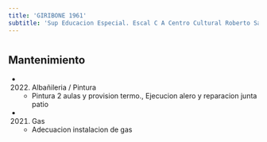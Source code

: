 ```yaml
---
title: 'GIRIBONE 1961'
subtitle: 'Sup Educacion Especial. Escal C A Centro Cultural Roberto Santoro - ESC. PARA JÓVENES Y ADULTOS CON DISCAPACIDAD MENTAL Y FORMACIÓN INTEGRAL N° 18 C M ESTRADA DE CANO'
---
```


#


## Mantenimiento

*  (2022) Albañileria / Pintura 
    + Pintura 2 aulas y provision termo., Ejecucion alero y reparacion junta patio

*  (2021) Gas 
    + Adecuacion instalacion de gas



